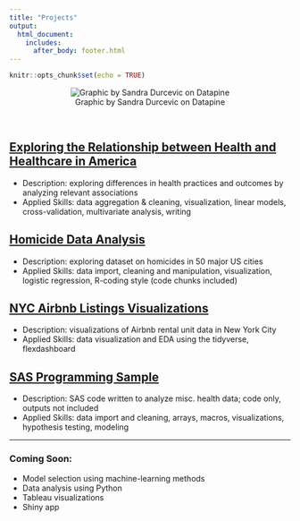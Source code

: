 ```yaml
---
title: "Projects"
output:
  html_document:
    includes:
      after_body: footer.html
---
```


```r
knitr::opts_chunk$set(echo = TRUE)
```
<center>

![Graphic by Sandra Durcevic on Datapine](./data_banner.jpg)

</center>  

&nbsp;

## [Exploring the Relationship between Health and Healthcare in America](https://cj2493.github.io/p8105_fp_mjcr/)
* Description: exploring differences in health practices and outcomes by analyzing relevant associations
* Applied Skills: data aggregation & cleaning, visualization, linear models, cross-validation, multivariate analysis, writing

## [Homicide Data Analysis](./homicide_data.html)
* Description: exploring dataset on homicides in 50 major US cities
* Applied Skills: data import, cleaning and manipulation, visualization, logistic regression, R-coding style (code chunks included)

## [NYC Airbnb Listings Visualizations](./flexdash/flexdashboard.html)
* Description: visualizations of Airbnb rental unit data in New York City
* Applied Skills: data visualization and EDA using the tidyverse, flexdashboard

## [SAS Programming Sample](./sas_code.html)
* Description: SAS code written to analyze misc. health data; code only, outputs not included
* Applied Skills: data import and cleaning, arrays, macros, visualizations, hypothesis testing, modeling

***

### Coming Soon:
* Model selection using machine-learning methods
* Data analysis using Python
* Tableau visualizations
* Shiny app 